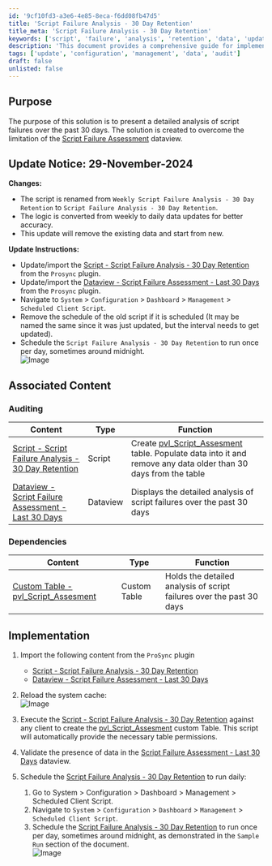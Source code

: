 ```yaml
---
id: '9cf10fd3-a3e6-4e85-8eca-f6dd08fb47d5'
title: 'Script Failure Analysis - 30 Day Retention'
title_meta: 'Script Failure Analysis - 30 Day Retention'
keywords: ['script', 'failure', 'analysis', 'retention', 'data', 'update']
description: 'This document provides a comprehensive guide for implementing the Script Failure Analysis - 30 Day Retention solution, detailing updates, dependencies, and step-by-step instructions for accurate script failure assessment over the past month.'
tags: ['update', 'configuration', 'management', 'data', 'audit']
draft: false
unlisted: false
---
```

## Purpose

The purpose of this solution is to present a detailed analysis of script failures over the past 30 days. The solution is created to overcome the limitation of the [Script Failure Assessment](https://proval.itglue.com/DOC-5078775-16132491) dataview.

## Update Notice: 29-November-2024

**Changes:**
- The script is renamed from `Weekly Script Failure Analysis - 30 Day Retention` to `Script Failure Analysis - 30 Day Retention`.
- The logic is converted from weekly to daily data updates for better accuracy.
- This update will remove the existing data and start from new.

**Update Instructions:**
- Update/import the [Script - Script Failure Analysis - 30 Day Retention](https://proval.itglue.com/DOC-5078775-16804995) from the `Prosync` plugin.
- Update/import the [Dataview - Script Failure Assessment - Last 30 Days](https://proval.itglue.com/DOC-5078775-16804876) from the `Prosync` plugin.
- Navigate to `System` > `Configuration` > `Dashboard` > `Management` > `Scheduled Client Script`.
- Remove the schedule of the old script if it is scheduled (It may be named the same since it was just updated, but the interval needs to get updated).
- Schedule the `Script Failure Analysis - 30 Day Retention` to run once per day, sometimes around midnight.  
  ![Image](../../static/img/Script-Failure-Assessment---Last-30-Days/image_1.png)

## Associated Content

### Auditing

| Content                                                                                       | Type    | Function                                                                                                         |
|-----------------------------------------------------------------------------------------------|---------|------------------------------------------------------------------------------------------------------------------|
| [Script - Script Failure Analysis - 30 Day Retention](https://proval.itglue.com/DOC-5078775-16804995) | Script  | Create [pvl_Script_Assesment](https://proval.itglue.com/DOC-5078775-16804952) table. Populate data into it and remove any data older than 30 days from the table |
| [Dataview - Script Failure Assessment - Last 30 Days](https://proval.itglue.com/DOC-5078775-16804876) | Dataview | Displays the detailed analysis of script failures over the past 30 days                                         |

### Dependencies

| Content                                                                                          | Type         | Function                                                                      |
|--------------------------------------------------------------------------------------------------|--------------|-------------------------------------------------------------------------------|
| [Custom Table - pvl_Script_Assesment](https://proval.itglue.com/DOC-5078775-16804952)          | Custom Table | Holds the detailed analysis of script failures over the past 30 days         |

## Implementation

1. Import the following content from the `ProSync` plugin
   - [Script - Script Failure Analysis - 30 Day Retention](https://proval.itglue.com/DOC-5078775-16804995)
   - [Dataview - Script Failure Assessment - Last 30 Days](https://proval.itglue.com/DOC-5078775-16804876)

2. Reload the system cache:  
   ![Image](../../static/img/Script-Failure-Assessment---Last-30-Days/image_2.png)

3. Execute the [Script - Script Failure Analysis - 30 Day Retention](https://proval.itglue.com/DOC-5078775-16804995) against any client to create the [pvl_Script_Assesment](https://proval.itglue.com/DOC-5078775-16804952) custom Table. This script will automatically provide the necessary table permissions.

4. Validate the presence of data in the [Script Failure Assessment - Last 30 Days](https://proval.itglue.com/DOC-5078775-16804876) dataview.

5. Schedule the [Script Failure Analysis - 30 Day Retention](https://proval.itglue.com/DOC-5078775-16804995) to run daily:
   1. Go to System > Configuration > Dashboard > Management > Scheduled Client Script.
   2. Navigate to `System` > `Configuration` > `Dashboard` > `Management` > `Scheduled Client Script`.
   3. Schedule the [Script Failure Analysis - 30 Day Retention](https://proval.itglue.com/5078775/docs/16804995) to run once per day, sometimes around midnight, as demonstrated in the `Sample Run` section of the document.  
      ![Image](../../static/img/Script-Failure-Assessment---Last-30-Days/image_3.png)











